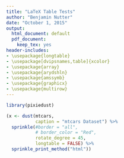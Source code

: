 ```yaml
---
title: "LaTeX Table Tests"
author: "Benjamin Nutter"
date: "October 1, 2015"
output:
  html_document: default
  pdf_document:
    keep_tex: yes
header-includes:
- \usepackage{longtable}
- \usepackage[dvipsnames,table]{xcolor}
- \usepackage{array}
- \usepackage{arydshln}
- \usepackage{amssymb}
- \usepackage{graphicx}
- \usepackage{multirow}
---
```


```r
library(pixiedust)

(x <- dust(mtcars,
           caption = "mtcars Dataset") %>%
  sprinkle(#border = "all",
           # border_color = "Red",
           rotate_degree = 45,
           longtable = FALSE) %>%
  sprinkle_print_method("html"))
```

